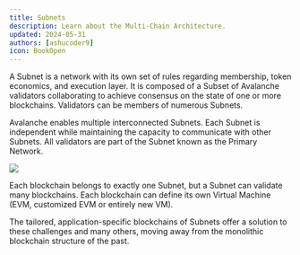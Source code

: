 ```yaml
---
title: Subnets
description: Learn about the Multi-Chain Architecture.
updated: 2024-05-31
authors: [ashucoder9]
icon: BookOpen
---
```


A Subnet is a network with its own set of rules regarding membership, token economics, and execution layer. It is composed of a Subset of Avalanche validators collaborating to achieve consensus on the state of one or more blockchains. Validators can be members of numerous Subnets.

Avalanche enables multiple interconnected Subnets. Each Subnet is independent while maintaining the capacity to communicate with other Subnets. All validators are part of the Subnet known as the Primary Network.

![](/common-images/multi-chain-architecture/subnets.png)

Each blockchain belongs to exactly one Subnet, but a Subnet can validate many blockchains. Each blockchain can define its own Virtual Machine (EVM, customized EVM or entirely new VM). 

The tailored, application-specific blockchains of Subnets offer a solution to these challenges and many others, moving away from the monolithic blockchain structure of the past.